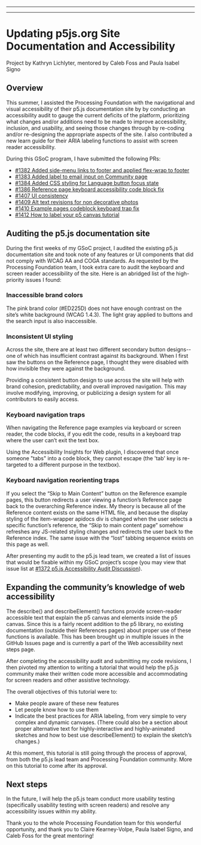 
---

---
# Updating p5js.org Site Documentation and Accessibility
Project by Kathryn Lichlyter, mentored by Caleb Foss and Paula Isabel Signo

## Overview
This summer, I assisted the Processing Foundation with the navigational and visual accessibility of their p5.js documentation site by by conducting an accessibility audit to gauge the current deficits of the platform, prioritizing what changes and/or additions need to be made to improve accessibility, inclusion, and usability, and seeing those changes through by re-coding and/or re-designing the appropriate aspects of the site. I also contributed a new learn guide for their ARIA labeling functions to assist with screen reader accessibility.

During this GSoC program, I have submitted the following PRs:

- [#1382 Added side-menu links to footer and applied flex-wrap to footer](https://github.com/processing/p5.js-website/pull/1382)
- [#1383 Added label to email input on Community page](https://github.com/processing/p5.js-website/pull/1383)
- [#1384 Added CSS styling for Language button focus state](https://github.com/processing/p5.js-website/pull/1384)
- [#1386 Reference page keyboard accessibility code block fix](https://github.com/processing/p5.js-website/pull/1386)
- [#1407 UI consistency](https://github.com/processing/p5.js-website/pull/1407)
- [#1409 Alt text revisions for non decorative photos](https://github.com/processing/p5.js-website/pull/1409)
- [#1410 Example pages codeblock keyboard trap fix](https://github.com/processing/p5.js-website/pull/1410)
- [#1412 How to label your p5 canvas tutorial](https://github.com/processing/p5.js-website/pull/1412)

## Auditing the p5.js documentation site
During the first weeks of my GSoC project, I audited the existing p5.js documentation site and took note of any features or UI components that did not comply with WCAG AA and COGA standards. As requested by the Processing Foundation team, I took extra care to audit the keyboard and screen reader accessibility of the site. Here is an abridged list of the high-priority issues I found:

### Inaccessible brand colors
The pink brand color (#ED225D) does not have enough contrast on the site’s white background (WCAG 1.4.3). The light gray applied to buttons and the search input is also inaccessible. 

### Inconsistent UI styling
Across the site, there are at least two different secondary button designs-- one of which has insufficient contrast against its background. When I first saw the buttons on the Reference page, I thought they were disabled with how invisible they were against the background. 

Providing a consistent button design to use across the site will help with brand cohesion, predictability, and overall improved navigation. This may involve modifying, improving, or publicizing a design system for all contributors to easily access. 

### Keyboard navigation traps
When navigating the Reference page examples via keyboard or screen reader, the code blocks, if you edit the code, results in a keyboard trap where the user can’t exit the text box. 

Using the Accessibility Insights for Web plugin, I discovered that once someone "tabs" into a code block, they cannot escape (the 'tab' key is re-targeted to a different purpose in the textbox).

### Keyboard navigation reorienting traps
If you select the “Skip to Main Content” button on the Reference example pages, this button redirects a user viewing a function’s Reference page back to the overarching Reference index. My theory is because all of the Reference content exists on the same HTML file, and because the display styling of the item-wrapper apidocs div is changed when the user selects a specific function’s reference, the “Skip to main content page” somehow refreshes any JS-related styling changes and redirects the user back to the Reference index. The same issue with the “lost” tabbing sequence exists on this page as well.

After presenting my audit to the p5.js lead team, we created a list of issues that would be fixable within my GSoC project’s scope (you may view that issue list at [#1372 p5.js Accessibility Audit Discussion](https://github.com/processing/p5.js-website/issues/1372)).

## Expanding the community’s knowledge of web accessibility
The describe() and describeElement() functions provide screen-reader accessible text that explain the p5 canvas and elements inside the p5 canvas. Since this is a fairly recent addition to the p5 library, no existing documentation (outside their References pages) about proper use of these functions is available. This has been brought up in multiple issues in the GitHub Issues page and is currently a part of the Web accessibility next steps page. 

After completing the accessibility audit and submitting my code revisions, I then pivoted my attention to writing a tutorial that would help the p5.js community make their written code more accessible and accommodating for screen readers and other assistive technology. 

The overall objectives of this tutorial were to:

- Make people aware of these new features
- Let people know how to use them
- Indicate the best practices for ARIA labeling, from very simple to very complex and dynamic canvases. (There could also be a section about proper alternative text for highly-interactive and highly-animated sketches and how to best use describeElement() to explain the sketch’s changes.)

At this moment, this tutorial is still going through the process of approval, from both the p5.js lead team and Processing Foundation community. More on this tutorial to come after its approval.

## Next steps
In the future, I will help the p5.js team conduct more usability testing (specifically usability testing with screen readers) and resolve any accessibility issues within my ability. 

Thank you to the whole Processing Foundation team for this wonderful opportunity, and thank you to Claire Kearney-Volpe, Paula Isabel Signo, and Caleb Foss for the great mentoring!

